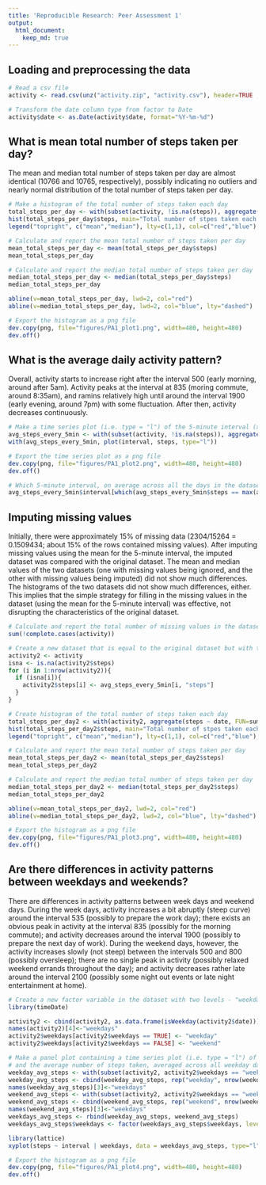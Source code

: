 ```yaml
---
title: 'Reproducible Research: Peer Assessment 1'
output:
  html_document: 
    keep_md: true
---
```


## Loading and preprocessing the data
```r
# Read a csv file
activity <- read.csv(unz("activity.zip", "activity.csv"), header=TRUE ,sep=",")

# Transform the date column type from factor to Date
activity$date <- as.Date(activity$date, format="%Y-%m-%d") 
```

## What is mean total number of steps taken per day?
The mean and median total number of steps taken per day are almost identical (10766 and 10765, respectively), possibly indicating no outliers and nearly normal distribution of the total number of steps taken per day. 
```r
# Make a histogram of the total number of steps taken each day
total_steps_per_day <- with(subset(activity, !is.na(steps)), aggregate(steps ~ date, FUN=sum))
hist(total_steps_per_day$steps, main="Total number of stpes taken each day", xlab="Steps", ylab="Frequency", breaks=20)
legend("topright", c("mean","median"), lty=c(1,1), col=c("red","blue"), cex=0.9)

# Calculate and report the mean total number of steps taken per day
mean_total_steps_per_day <- mean(total_steps_per_day$steps)
mean_total_steps_per_day

# Calculate and report the median total number of steps taken per day
median_total_steps_per_day <- median(total_steps_per_day$steps)
median_total_steps_per_day

abline(v=mean_total_steps_per_day, lwd=2, col="red")
abline(v=median_total_steps_per_day, lwd=2, col="blue", lty="dashed")

# Export the histogram as a png file
dev.copy(png, file="figures/PA1_plot1.png", width=480, height=480)
dev.off()
```

## What is the average daily activity pattern?
Overall, activity starts to increase right after the interval 500 (early  morning, around after 5am). Activity peaks at the interval at 835 (moring commute, around 8:35am), and ramins relatively high until around the interval 1900 (early evening, around 7pm) with some fluctuation. After then, activity decreases continuously.
```r
# Make a time series plot (i.e. type = "l") of the 5-minute interval (x-axis) and the average number of steps taken, averaged across all days (y-axis)
avg_steps_every_5min <- with(subset(activity, !is.na(steps)), aggregate(steps ~ interval, FUN=mean))
with(avg_steps_every_5min, plot(interval, steps, type="l"))

# Export the time series plot as a png file
dev.copy(png, file="figures/PA1_plot2.png", width=480, height=480)
dev.off()

# Which 5-minute interval, on average across all the days in the dataset, contains the maximum number of steps?
avg_steps_every_5min$interval[which(avg_steps_every_5min$steps == max(avg_steps_every_5min$steps))]
```

## Imputing missing values
Initially, there were approximately 15% of missing data (2304/15264 = 0.1509434; about 15% of the rows contained missing values).  After imputing missing values using the mean for the 5-minute interval, the imputed dataset was compared with the original dataset.  The mean and median values of the two datasets (one with missing values being ignored, and the other with missing values being imputed) did not show much differences. The histograms of the two datasets did not show much differences, either.  This implies that the simple strategy for filling in the missing values in the dataset (using the mean for the 5-minute interval) was effective, not disrupting the characteristics of the original dataset.
```r
# Calculate and report the total number of missing values in the dataset (i.e. the total number of rows with NAs)
sum(!complete.cases(activity))

# Create a new dataset that is equal to the original dataset but with the missing data filled in (using the mean for the 5-minute interval).
activity2 <- activity
isna <- is.na(activity2$steps)
for (i in 1:nrow(activity2)){
  if (isna[i]){
    activity2$steps[i] <- avg_steps_every_5min[i, "steps"]
  }
}

# Create histogram of the total number of steps taken each day 
total_steps_per_day2 <- with(activity2, aggregate(steps ~ date, FUN=sum))
hist(total_steps_per_day2$steps, main="Total number of stpes taken each day (with Imputed Data)", xlab="Steps", ylab="Frequency", breaks=20)
legend("topright", c("mean","median"), lty=c(1,1), col=c("red","blue"), cex=0.9)

# Calculate and report the mean total number of steps taken per day
mean_total_steps_per_day2 <- mean(total_steps_per_day2$steps)
mean_total_steps_per_day2

# Calculate and report the median total number of steps taken per day
median_total_steps_per_day2 <- median(total_steps_per_day2$steps)
median_total_steps_per_day2

abline(v=mean_total_steps_per_day2, lwd=2, col="red")
abline(v=median_total_steps_per_day2, lwd=2, col="blue", lty="dashed")

# Export the histogram as a png file
dev.copy(png, file="figures/PA1_plot3.png", width=480, height=480)
dev.off()
```

## Are there differences in activity patterns between weekdays and weekends?
There are differences in activity patterns between week days and weekend days. During the week days, activity increases a bit abruptly (steep curve) around the interval 535 (possibly to prepare the work day); there exists an obvious peak in activity at the interval 835 (possibly for the morning commute); and activity decreases around the interval 1900 (possibly to prepare the next day of work). During the weekend days, however, the activity increases slowly (not steep) between the intervals 500 and 800 (possibly oversleep); there are no single peak in activity (possibly relaxed weekend errands throughout the day); and activity decreases rather late around the interval 2100 (possibly some night out events or late night entertainment at home). 

```r
# Create a new factor variable in the dataset with two levels - "weekday" and "weekend"
library(timeDate)

activity2 <- cbind(activity2, as.data.frame(isWeekday(activity2$date)))
names(activity2)[4]<-"weekdays"
activity2$weekdays[activity2$weekdays == TRUE] <- "weekday"
activity2$weekdays[activity2$weekdays == FALSE] <- "weekend"

# Make a panel plot containing a time series plot (i.e. type = "l") of the 5-minute interval (x-axis)
# and the average number of steps taken, averaged across all weekday days or weekend days (y-axis). 
weekday_avg_steps <- with(subset(activity2, activity2$weekdays == "weekday"), aggregate(steps ~ interval, FUN=mean))
weekday_avg_steps <- cbind(weekday_avg_steps, rep("weekday", nrow(weekday_avg_steps)))
names(weekday_avg_steps)[3]<-"weekdays"
weekend_avg_steps <- with(subset(activity2, activity2$weekdays == "weekend"), aggregate(steps ~ interval, FUN=mean))
weekend_avg_steps <- cbind(weekend_avg_steps, rep("weekend", nrow(weekend_avg_steps)))
names(weekend_avg_steps)[3]<-"weekdays"
weekdays_avg_steps <- rbind(weekday_avg_steps, weekend_avg_steps)
weekdays_avg_steps$weekdays <- factor(weekdays_avg_steps$weekdays, levels=rev(levels(weekdays_avg_steps$weekdays)) )

library(lattice)
xyplot(steps ~ interval | weekdays, data = weekdays_avg_steps, type="l", layout = c(1, 2))

# Export the histogram as a png file
dev.copy(png, file="figures/PA1_plot4.png", width=480, height=480)
dev.off()
```
